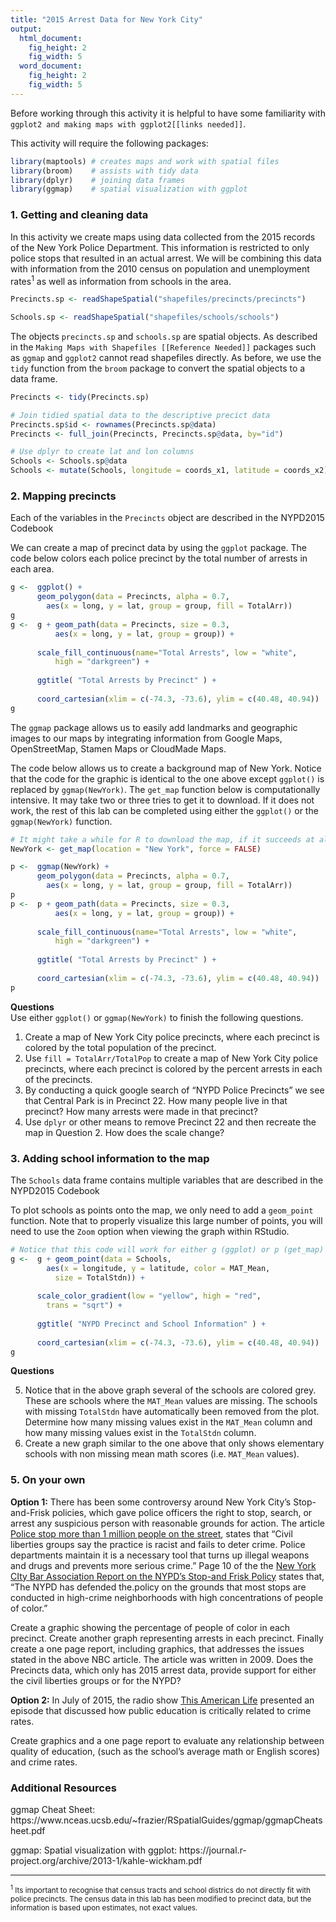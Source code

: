 ```yaml
---
title: "2015 Arrest Data for New York City"
output:
  html_document:
    fig_height: 2
    fig_width: 5
  word_document:
    fig_height: 2
    fig_width: 5
---
```

Before working through this activity it is helpful to have some familiarity with `ggplot2 and making maps with ggplot2[[links needed]]`.

This activity will require the following packages:

```r
library(maptools) # creates maps and work with spatial files
library(broom)    # assists with tidy data
library(dplyr)    # joining data frames
library(ggmap)    # spatial visualization with ggplot
```


### 1. Getting and cleaning data

In this activity we create maps using data collected from the 2015 records of the New York Police Department. This information is restricted to only police stops that resulted in an actual arrest. We will be combining this data with information from the 2010 census on population and unemployment rates^1^ as well as information from schools in the area.

```r
Precincts.sp <- readShapeSpatial("shapefiles/precincts/precincts")

Schools.sp <- readShapeSpatial("shapefiles/schools/schools")
```


The objects `precincts.sp` and `schools.sp` are spatial objects. As described in the `Making Maps with Shapefiles [[Reference Needed]]` packages such as `ggmap` and `ggplot2` cannot read shapefiles directly. As before, we use the `tidy` function from the `broom` package to convert the spatial objects to a data frame.


```r
Precincts <- tidy(Precincts.sp)

# Join tidied spatial data to the descriptive precict data
Precincts.sp$id <- rownames(Precincts.sp@data)
Precincts <- full_join(Precincts, Precincts.sp@data, by="id")

# Use dplyr to create lat and lon columns
Schools <- Schools.sp@data
Schools <- mutate(Schools, longitude = coords_x1, latitude = coords_x2)

```


### 2. Mapping precincts
Each of the variables in the `Precincts` object are described in the NYPD2015 Codebook

We can create a map of precinct data by using the `ggplot` package. The code below colors each police precinct by the total number of arrests in each area. 

```r
g <-  ggplot() + 
      geom_polygon(data = Precincts, alpha = 0.7,
        aes(x = long, y = lat, group = group, fill = TotalArr))
g
g <-  g + geom_path(data = Precincts, size = 0.3,
          aes(x = long, y = lat, group = group)) +
  
      scale_fill_continuous(name="Total Arrests", low = "white", 
          high = "darkgreen") + 
  
      ggtitle( "Total Arrests by Precinct" ) + 
  
      coord_cartesian(xlim = c(-74.3, -73.6), ylim = c(40.48, 40.94))
g
```

The `ggmap` package allows us to easily add landmarks and geographic images to our maps by integrating information from Google Maps, OpenStreetMap, Stamen Maps or CloudMade Maps. 

The code below allows us to create a background map of New York. Notice that the code for the graphic is identical to the one above except `ggplot()` is replaced by `ggmap(NewYork)`. The `get_map` function below is computationally intensive. It may take two or three tries to get it to download. If it does not work, the rest of this lab can be completed using either the `ggplot()` or the `ggmap(NewYork)` function.

```r
# It might take a while for R to download the map, if it succeeds at all.
NewYork <- get_map(location = "New York", force = FALSE)

p <-  ggmap(NewYork) + 
      geom_polygon(data = Precincts, alpha = 0.7,
        aes(x = long, y = lat, group = group, fill = TotalArr))
p
p <-  p + geom_path(data = Precincts, size = 0.3,
          aes(x = long, y = lat, group = group)) +
  
      scale_fill_continuous(name="Total Arrests", low = "white", 
          high = "darkgreen") + 
  
      ggtitle( "Total Arrests by Precinct" ) + 
  
      coord_cartesian(xlim = c(-74.3, -73.6), ylim = c(40.48, 40.94))
p
```



**Questions**  
Use either `ggplot()` or `ggmap(NewYork)` to finish the following questions.

1) Create a map of New York City police precincts, where each precinct is colored by the total population of the precinct.
2) Use `fill = TotalArr/TotalPop` to create a map of New York City police precincts, where each precinct is colored by the percent arrests in each of the precincts.
3) By conducting a quick google search of "NYPD Police Precincts" we see that Central Park is in Precinct 22. How many people live in that precinct? How many arrests were made in that precinct?
4) Use `dplyr` or other means to remove Precinct 22 and then recreate the map in Question 2. How does the scale change?

### 3. Adding school information to the map
The `Schools` data frame contains multiple variables that are described in the NYPD2015 Codebook

To plot schools as points onto the map, we only need to add a `geom_point` function. Note that to properly visualize this large number of points, you will need to use the `Zoom` option when viewing the graph within RStudio.
```r
# Notice that this code will work for either g (ggplot) or p (get_map)
g <-  g + geom_point(data = Schools,
        aes(x = longitude, y = latitude, color = MAT_Mean, 
          size = TotalStdn)) +
  
      scale_color_gradient(low = "yellow", high = "red", 
        trans = "sqrt") +
  
      ggtitle( "NYPD Precinct and School Information" ) + 
      
      coord_cartesian(xlim = c(-74.3, -73.6), ylim = c(40.48, 40.94))
g
```

**Questions**

5) Notice that in the above graph several of the schools are colored grey. These are schools where the `MAT_Mean` values are missing. The schools with missing `TotalStdn` have automatically been removed from the plot. Determine how many missing values exist in the `MAT_Mean` column and how many missing values exist in the `TotalStdn` column. 
6) Create a new graph similar to the one above that only shows elementary schools with non missing mean math scores (i.e. `MAT_Mean` values).

### 5. On your own

**Option 1:** There has been some controversy around New York City's Stop-and-Frisk policies, which gave police officers the right to stop, search, or arrest any suspicious person with reasonable grounds for action.
The article [Police stop more than 1 million people on the street]( http://www.nbcnews.com/id/33230464/#.VyttSIQrLIU), states that "Civil liberties groups say the practice is racist and fails to deter crime. Police departments maintain it is a necessary tool that turns up illegal weapons and drugs and prevents more serious crime." Page 10 of the the [New York CIty Bar Association Report on the NYPD's Stop-and Frisk Policy]( http://www2.nycbar.org/pdf/report/uploads/20072495-StopFriskReport.pdf) states that, "The NYPD has defended the.policy on the grounds that most stops are conducted in high-crime neighborhoods with high concentrations of people of color."

Create a graphic showing the percentage of people of color in each precinct. Create another graph representing arrests in each precinct. Finally create a one page report, including graphics, that addresses the issues stated in the above NBC article. The article was written in 2009. Does the Precincts data, which only has 2015 arrest data, provide support for either the civil liberties groups or for the NYPD?

**Option 2:** In July of 2015, the radio show [This American Life](http://www.thisamericanlife.org/radio-archives/episode/562/the-problem-we-all-live-with) presented an episode that discussed how public education is critically related to crime rates. 

Create graphics and a one page report to evaluate any relationship between quality of education, (such as the school's average math or English scores) and crime rates.



### Additional Resources

ggmap Cheat Sheet: https://www.nceas.ucsb.edu/~frazier/RSpatialGuides/ggmap/ggmapCheatsheet.pdf

ggmap: Spatial visualization with ggplot: https://journal.r-project.org/archive/2013-1/kahle-wickham.pdf



---------
<sub>
^1^ Its important to recognise that census tracts and school districs do not directly fit with police precincts. The census data in this lab has been modified to precinct data, but the information is based upon estimates, not exact values.  
</sub>
